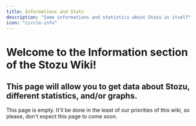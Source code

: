 ```yaml
---
title: Informations and Stats
description: "Some informations and statistics about Stozu in itself"
icon: "circle-info"
---
```


# Welcome to the Information section of the Stozu Wiki!
## This page will allow you to get data about Stozu, different statistics, and/or graphs.

<Warning>This page is empty. It'll be done in the least of our priorities of this wiki, so please, don't expect this page to come soon.</Warning>
